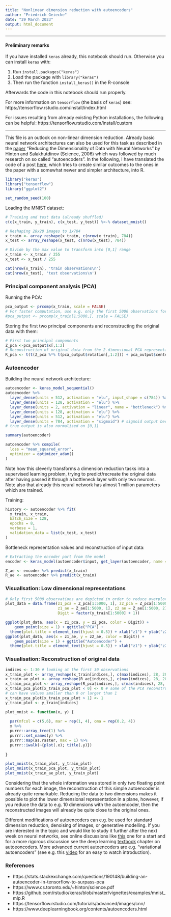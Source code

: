 ```yaml
---
title: "Nonlinear dimension reduction with autoencoders"
author: "Friedrich Geiecke"
date: "29 March 2023"
output: html_document
---
```


--------------------------------------------------------------------------------

#### Preliminary remarks

If you have installed `keras` already, this notebook should run. Otherwise you can install `keras` with:

1. Run `install.packages("keras")`
2. Load the package with `library("keras")`
3. Then run the function `install_keras()` in the R-console

Afterwards the code in this notebook should run properly.

For more information on `tensorflow` (the basis of `keras`) see: https://tensorflow.rstudio.com/install/index.html

For issues resulting from already existing Python installations, the following can be helpful: https://tensorflow.rstudio.com/install/custom

--------------------------------------------------------------------------------

This file is an outlook on non-linear dimension reduction. Already basic neural network architectures can also be used for this task as described in the [paper](https://www.cs.toronto.edu/~hinton/science.pdf) "Reducing the Dimensionality of Data with Neural Networks" by Hinton and Salakhutdinov (Science, 2006) which was followed by much research on so called "autoencoders". In the following, I have translated the code of a post [here](https://stats.stackexchange.com/questions/190148/building-an-autoencoder-in-tensorflow-to-surpass-pca), which tries to create similar outcomes to the ones in the paper with a somewhat newer and simpler architecture, into R.


```r
library("keras")
library("tensorflow")
library("ggplot2")
```

```r
set_random_seed(100)
```

Loading the MNIST dataset:

```r
# Training and test data (already shuffled)
c(c(x_train, y_train), c(x_test, y_test)) %<-% dataset_mnist()

# Reshaping 28x28 images to 1x784
x_train <- array_reshape(x_train, c(nrow(x_train), 784))
x_test <- array_reshape(x_test, c(nrow(x_test), 784))

# Divide by the max value to transform into [0,1] range
x_train <- x_train / 255
x_test <- x_test / 255

cat(nrow(x_train), 'train observations\n')
cat(nrow(x_test), 'test observations\n')
```


### Principal component analysis (PCA)

Running the PCA:

```r
pca_output <- prcomp(x_train, scale = FALSE)
# For faster computation, use e.g. only the first 5000 observations for the PCA
#pca_output <- prcomp(x_train[1:5000,], scale = FALSE)
```

Storing the first two principal components and reconstructing the original data with them:

```r
# First two principal components
Z_pca <-pca_output$x[,1:2]
# Reconstruction of original data from the 2-dimensional PCA representation
R_pca <- t(t(Z_pca %*% t(pca_output$rotation[,1:2])) + pca_output$center)
```


### Autoencoder

Building the neural network architecture:

```r
autoencoder <- keras_model_sequential()
autoencoder %>%
  layer_dense(units = 512, activation = "elu", input_shape = c(784)) %>%  
  layer_dense(units = 128, activation = "elu") %>%
  layer_dense(units = 2, activation = "linear", name = "bottleneck") %>%
  layer_dense(units = 128, activation = "elu") %>%
  layer_dense(units = 512, activation = "elu") %>%
  layer_dense(units = 784, activation = "sigmoid") # sigmoid output because
# true output is also normalised on [0,1]

summary(autoencoder)

autoencoder %>% compile(
  loss = "mean_squared_error",
  optimizer = optimizer_adam()
)
```

Note how this cleverly transforms a dimension reduction tasks into a supervised learning problem, trying to predict/recreate the original data after having passed it through a bottleneck layer with only two neurons. Note also that already this neural network has almost 1 million parameters which are trained.

Training:

```r
history <- autoencoder %>% fit(
  x_train, x_train,
  batch_size = 128,
  epochs = 8,
  verbose = 1,
  validation_data = list(x_test, x_test)
)
```

Bottleneck representation values and reconstruction of input data:

```r
# Extracting the encoder part from the model
encoder <- keras_model(autoencoder$input, get_layer(autoencoder, name = "bottleneck")$output)

Z_ae <- encoder %>% predict(x_train)
R_ae <- autoencoder %>% predict(x_train)
```


### Visuallsation: Low dimensional representations

```r
# Only first 5000 observations are depicted in order to reduce overplotting
plot_data = data.frame(z1_pca = Z_pca[1:5000, 1], z2_pca = Z_pca[1:5000, 2],
                       z1_ae = Z_ae[1:5000, 1], z2_ae = Z_ae[1:5000, 2],
                       Digit = factor(y_train[1:5000] + 1))
```

```r
ggplot(plot_data, aes(x = z1_pca, y = z2_pca, color = Digit)) + 
    geom_point(size = 1) + ggtitle("PCA") +
  theme(plot.title = element_text(hjust = 0.5)) + xlab("z1") + ylab("z2")
ggplot(plot_data, aes(x = z1_ae, y = z2_ae, color = Digit)) +
    geom_point(size = 1) + ggtitle("Autoencoder") + 
  theme(plot.title = element_text(hjust = 0.5)) + xlab("z1") + ylab("z2")
```

### Visualisation: Reconstruction of original data

```r
indices <- 1:30 # looking at the first 30 observations
x_train_plot <- array_reshape(x_train[indices,], c(max(indices), 28, 28))
x_train_ae_plot <- array_reshape(R_ae[indices,], c(max(indices), 28, 28))
x_train_pca_plot <- array_reshape(R_pca[indices,], c(max(indices), 28, 28))
x_train_pca_plot[x_train_pca_plot < 0] <- 0 # some of the PCA reconstructions
# can have values smaller than 0 or larger than 1
x_train_pca_plot[x_train_pca_plot > 1] <- 1
y_train_plot <- y_train[indices]

plot_mnist <- function(x, y) {
  
  par(mfcol = c(5,6), mar = rep(1, 4), oma = rep(0.2, 4))
  x %>% 
  purrr::array_tree(1) %>%
  purrr::set_names(y) %>% 
  purrr::map(as.raster, max = 1) %>%
  purrr::iwalk(~{plot(.x); title(.y)})
  
}
```

```r
plot_mnist(x_train_plot, y_train_plot)
plot_mnist(x_train_pca_plot, y_train_plot)
plot_mnist(x_train_ae_plot, y_train_plot)
```

Considering that the whole information was stored in only two floating point numbers for each image, the reconstruction of this simple autoencoder is already quite remarkable. Reducing the data to two dimensions makes it possible to plot the lower dimensional representation in a plane, however, if you reduce the data to e.g. 10 dimensions with the autoencoder, then the reconstructed images will already be quite close to the original ones.

Different modifications of autoencoders can e.g. be used for standard dimension reduction, denoising of images, or generative modelling. If you are interested in the topic and would like to study it further after the next week on neural networks, see online discussions like [this](https://towardsdatascience.com/applied-deep-learning-part-3-autoencoders-1c083af4d798) one for a start and for a more rigorous discussion see the deep learning [textbook](https://www.deeplearningbook.org/contents/autoencoders.html) chapter on autoeoncoders. More advanced current autoencoders are e.g. "variational autoencoders" (see e.g. this [video](https://youtu.be/9zKuYvjFFS8) for an easy to watch introduction).


### References

- https://stats.stackexchange.com/questions/190148/building-an-autoencoder-in-tensorflow-to-surpass-pca
- https://www.cs.toronto.edu/~hinton/science.pdf
- https://github.com/rstudio/keras/blob/master/vignettes/examples/mnist_mlp.R
- https://tensorflow.rstudio.com/tutorials/advanced/images/cnn/
- https://www.deeplearningbook.org/contents/autoencoders.html
